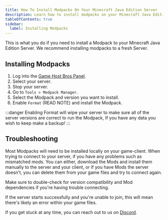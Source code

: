 ---
title: How To Install Modpacks On Your Minecraft Java Edition Server
description: Learn how to install modpacks on your Minecraft Java Edition Server
tableOfContents: true
sidebar:
  label: Installing Modpacks
---

This is what you do if you need to install a Modpack to your Minecraft Java Edition Server. We recommend installing modpacks to a fresh Server.

## Installing Modpacks

1. Log into the [Game Host Bros Panel](https://panel.gamehostbros.com/).
2. Select your server.
3. Stop your server.
3. Go to `Tools > Modpack Manager`.
4. Select the Modpack and version you want to install.
5. Enable `Format` (READ NOTE) and install the Modpack.

:::danger
Enabling Format will wipe your server to make sure all of the server versions are correct to run the Modpack, If you have any data you wish to keep make a backup!
:::

## Troubleshooting

Most Modpacks will need to be installed locally on your game-client. When trying to connect to your server, if you have any problems such as mismatched mods. You can either, download the Mods and install them manually to the server and your client, or if you have Mods the server doesn't, you can delete them from your game files and try to connect again.

Make sure to double-check for version compatibility and Mod dependencies if you're having trouble connecting.

If the server starts successfully and you're unable to join, this will mean there's likely an error within your game files.

If you get stuck at any time, you can reach out to us on [Discord](https://discord.gg/FN4XgbAwzr).
